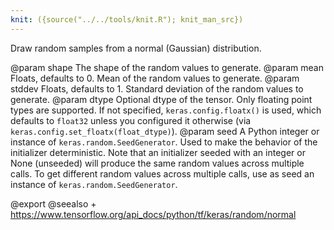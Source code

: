 ```yaml
---
knit: ({source("../../tools/knit.R"); knit_man_src})
---
```

Draw random samples from a normal (Gaussian) distribution.

@param shape The shape of the random values to generate.
@param mean Floats, defaults to 0. Mean of the random values to generate.
@param stddev Floats, defaults to 1. Standard deviation of the random values
    to generate.
@param dtype Optional dtype of the tensor. Only floating point types are
    supported. If not specified, `keras.config.floatx()` is used,
    which defaults to `float32` unless you configured it otherwise (via
    `keras.config.set_floatx(float_dtype)`).
@param seed A Python integer or instance of
    `keras.random.SeedGenerator`.
    Used to make the behavior of the initializer
    deterministic. Note that an initializer seeded with an integer
    or None (unseeded) will produce the same random values
    across multiple calls. To get different random values
    across multiple calls, use as seed an instance
    of `keras.random.SeedGenerator`.

@export
@seealso
+ <https://www.tensorflow.org/api_docs/python/tf/keras/random/normal>
